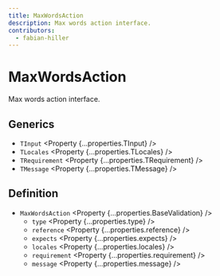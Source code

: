 ```yaml
---
title: MaxWordsAction
description: Max words action interface.
contributors:
  - fabian-hiller
---
```



# MaxWordsAction

Max words action interface.

## Generics

- `TInput` <Property {...properties.TInput} />
- `TLocales` <Property {...properties.TLocales} />
- `TRequirement` <Property {...properties.TRequirement} />
- `TMessage` <Property {...properties.TMessage} />

## Definition

- `MaxWordsAction` <Property {...properties.BaseValidation} />
  - `type` <Property {...properties.type} />
  - `reference` <Property {...properties.reference} />
  - `expects` <Property {...properties.expects} />
  - `locales` <Property {...properties.locales} />
  - `requirement` <Property {...properties.requirement} />
  - `message` <Property {...properties.message} />
